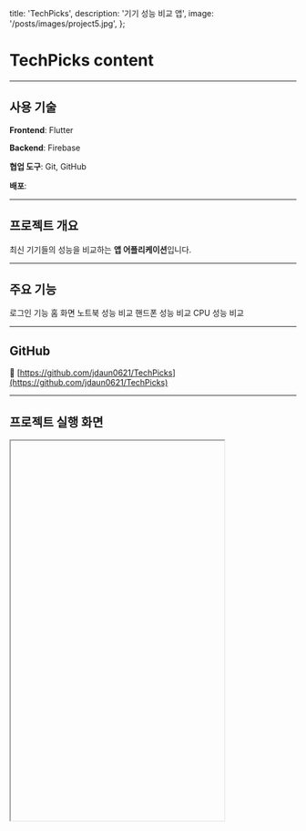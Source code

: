   title: 'TechPicks',
  description: '기기 성능 비교 앱',
  image: '/posts/images/project5.jpg',
};

# TechPicks content

<hr className='my-8 border-gray-300' />

## 사용 기술

**Frontend**: Flutter

**Backend**: Firebase

**협업 도구**: Git, GitHub

**배포**:

<hr className='my-8 border-gray-300' />

## 프로젝트 개요

최신 기기들의 성능을 비교하는 **앱 어플리케이션**입니다.

<hr className='my-8 border-gray-300' />

## 주요 기능

로그인 기능
홈 화면
노트북 성능 비교
핸드폰 성능 비교
CPU 성능 비교

<hr className='my-8 border-gray-300' />

## GitHub

🔗 [https://github.com/jdaun0621/TechPicks](https://github.com/jdaun0621/TechPicks)

<hr className='my-8 border-gray-300' />

## 프로젝트 실행 화면

<iframe
  src=''
  width='375px'
  height='667px'
  style={{
    border: '1px solid #ccc',
    borderRadius: '8px',
    boxShadow: '0 0 10px rgba(0,0,0,0.1)',
    display: 'block',
    margin: '0 auto',
  }}
  title='TechPicks Demo'
/>
